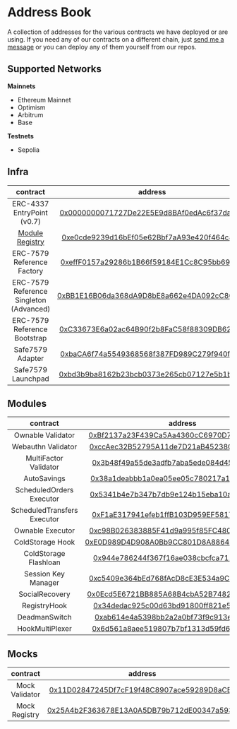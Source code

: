 # Address Book

A collection of addresses for the various contracts we have deployed or are using. If you need any of our contracts on a different chain, just [send me a message](https://t.me/konradkopp) or you can deploy any of them yourself from our repos.

## Supported Networks

**Mainnets**

- Ethereum Mainnet
- Optimism
- Arbitrum
- Base

**Testnets**

- Sepolia

## Infra

|                           contract                            |                                                            address                                                            | mainnets | testnets |
| :-----------------------------------------------------------: | :---------------------------------------------------------------------------------------------------------------------------: | :------: | :------: |
|                  ERC-4337 EntryPoint (v0.7)                   |    [0x0000000071727De22E5E9d8BAf0edAc6f37da032](https://blockscan.com/address/0x0000000071727De22E5E9d8BAf0edAc6f37da032)     |    ✅    |    ✅    |
| [Module Registry](https://github.com/rhinestonewtf/registry/) | [0xe0cde9239d16bEf05e62Bbf7aA93e420f464c826](https://sepolia.etherscan.io/address/0xe0cde9239d16bEf05e62Bbf7aA93e420f464c826) |    ❌    |    ✅    |
|                  ERC-7579 Reference Factory                   | [0xeffF0157a29286b1B66f59184E1Cc8C95bb69327](https://sepolia.etherscan.io/address/0xeffF0157a29286b1B66f59184E1Cc8C95bb69327) |    ❌    |    ✅    |
|            ERC-7579 Reference Singleton (Advanced)            | [0xBB1E16B06da368dA9D8bE8a662e4DA092cC80645](https://sepolia.etherscan.io/address/0xBB1E16B06da368dA9D8bE8a662e4DA092cC80645) |    ❌    |    ✅    |
|                 ERC-7579 Reference Bootstrap                  | [0xC33673E6a02ac64B90f2b8FaC58f88309DB6238B](https://sepolia.etherscan.io/address/0xC33673E6a02ac64B90f2b8FaC58f88309DB6238B) |    ❌    |    ✅    |
|                       Safe7579 Adapter                        | [0xbaCA6f74a5549368568f387FD989C279f940f1A5](https://sepolia.etherscan.io/address/0xbaCA6f74a5549368568f387FD989C279f940f1A5) |    ❌    |    ✅    |
|                      Safe7579 Launchpad                       | [0xbd3b9ba8162b23bcb0373e265cb07127e5b1b644](https://sepolia.etherscan.io/address/0xbd3b9ba8162b23bcb0373e265cb07127e5b1b644) |    ❌    |    ✅    |

## Modules

|          contract           |                                                            address                                                            | mainnets | testnets |
| :-------------------------: | :---------------------------------------------------------------------------------------------------------------------------: | :------: | :------: |
|      Ownable Validator      | [0xBf2137a23F439Ca5Aa4360cC6970D70b24D07ea2](https://sepolia.etherscan.io/address/0xBf2137a23F439Ca5Aa4360cC6970D70b24D07ea2) |    ❌    |    ✅    |
|     Webauthn Validator      | [0xccAec32B52795A11de7D21aB45238C5Fc9146fB5](https://sepolia.etherscan.io/address/0xccAec32B52795A11de7D21aB45238C5Fc9146fB5) |    ❌    |    ✅    |
|    MultiFactor Validator    | [0x3b48f49a55de3adfb7aba5ede084d4555d687b0e](https://sepolia.etherscan.io/address/0x3b48f49a55de3adfb7aba5ede084d4555d687b0e) |    ❌    |    ✅    |
|         AutoSavings         | [0x38a1deabbb1a0ea05ee05c780217a138c7138c31](https://sepolia.etherscan.io/address/0x38a1deabbb1a0ea05ee05c780217a138c7138c31) |    ❌    |    ✅    |
|  ScheduledOrders Executor   | [0x5341b4e7b347b7db9e124b15eba10a5c236ec3bb](https://sepolia.etherscan.io/address/0x5341b4e7b347b7db9e124b15eba10a5c236ec3bb) |    ❌    |    ✅    |
| ScheduledTransfers Executor | [0xF1aE317941efeb1ffB103D959EF58170F1e577E0](https://sepolia.etherscan.io/address/0xF1aE317941efeb1ffB103D959EF58170F1e577E0) |    ❌    |    ✅    |
|      Ownable Executor       | [0xc98B026383885F41d9a995f85FC480E9bb8bB891](https://sepolia.etherscan.io/address/0xc98B026383885F41d9a995f85FC480E9bb8bB891) |    ❌    |    ✅    |
|      ColdStorage Hook       | [0xE0D989D4D908A0Bb9CC801D8A8864276A5780Ab9](https://sepolia.etherscan.io/address/0xE0D989D4D908A0Bb9CC801D8A8864276A5780Ab9) |    ❌    |    ✅    |
|    ColdStorage Flashloan    | [0x944e786244f367f16ae038cbcfca7119fa266949](https://sepolia.etherscan.io/address/0x944e786244f367f16ae038cbcfca7119fa266949) |    ❌    |    ✅    |
|     Session Key Manager     | [0xc5409e364bEd768fAcD8cE3E534a9C7787C0EC3B](https://sepolia.etherscan.io/address/0xc5409e364bEd768fAcD8cE3E534a9C7787C0EC3B) |    ❌    |    ✅    |
|       SocialRecovery        | [0x0Ecd5E6721BB885A68B4cbA52B74827994AbD66C](https://sepolia.etherscan.io/address/0x0Ecd5E6721BB885A68B4cbA52B74827994AbD66C) |    ❌    |    ✅    |
|        RegistryHook         | [0x34dedac925c00d63bd91800ff821e535fe59d6f5](https://sepolia.etherscan.io/address/0x34dedac925c00d63bd91800ff821e535fe59d6f5) |    ❌    |    ✅    |
|        DeadmanSwitch        | [0xab614e4a5398bb2a2a0bf73f9c913ec7ff47d81f](https://sepolia.etherscan.io/address/0xab614e4a5398bb2a2a0bf73f9c913ec7ff47d81f) |    ❌    |    ✅    |
|       HookMultiPlexer       | [0x6d561a8aee519807b7bf1313d59fd6d41372ed7f](https://sepolia.etherscan.io/address/0x6d561a8aee519807b7bf1313d59fd6d41372ed7f) |    ❌    |    ✅    |

## Mocks

|    contract    |                                                            address                                                            | mainnets | testnets |
| :------------: | :---------------------------------------------------------------------------------------------------------------------------: | :------: | :------: |
| Mock Validator | [0x11D02847245Df7cF19f48C8907ace59289D8aCEe](https://sepolia.etherscan.io/address/0x11D02847245Df7cF19f48C8907ace59289D8aCEe) |    ❌    |    ✅    |
| Mock Registry  | [0x25A4b2F363678E13A0A5DB79b712dE00347a593E](https://sepolia.etherscan.io/address/0x25A4b2F363678E13A0A5DB79b712dE00347a593E) |    ❌    |    ✅    |

